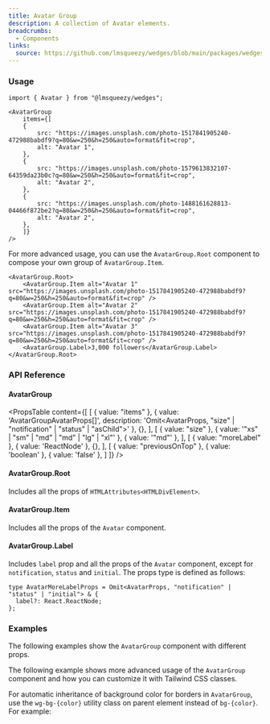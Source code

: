 ```yaml
---
title: Avatar Group
description: A collection of Avatar elements.
breadcrumbs:
  - Components
links:
  source: https://github.com/lmsqueezy/wedges/blob/main/packages/wedges/src/components/AvatarGroup/AvatarGroup.tsx
---
```


<PreviewComponent name="avatar-group/preview" />

### Usage

```tsx
import { Avatar } from "@lmsqueezy/wedges";
```
    
```tsx showLineNumbers
<AvatarGroup
    items={[
    {
        src: "https://images.unsplash.com/photo-1517841905240-472988babdf9?q=80&w=250&h=250&auto=format&fit=crop",
        alt: "Avatar 1",
    },
    {
        src: "https://images.unsplash.com/photo-1579613832107-64359da23b0c?q=80&w=250&h=250&auto=format&fit=crop",
        alt: "Avatar 2",
    },
    {
        src: "https://images.unsplash.com/photo-1488161628813-04466f872be2?q=80&w=250&h=250&auto=format&fit=crop",
        alt: "Avatar 2",
    },
    ]}
/>
```

For more advanced usage, you can use the `AvatarGroup.Root` component to compose your own group of `AvatarGroup.Item`.

```tsx
<AvatarGroup.Root>
    <AvatarGroup.Item alt="Avatar 1" src="https://images.unsplash.com/photo-1517841905240-472988babdf9?q=80&w=250&h=250&auto=format&fit=crop" />
    <AvatarGroup.Item alt="Avatar 2" src="https://images.unsplash.com/photo-1517841905240-472988babdf9?q=80&w=250&h=250&auto=format&fit=crop" />
    <AvatarGroup.Item alt="Avatar 3" src="https://images.unsplash.com/photo-1517841905240-472988babdf9?q=80&w=250&h=250&auto=format&fit=crop" />
    <AvatarGroup.Label>3,000 followers</AvatarGroup.Label>
</AvatarGroup.Root>
```

### API Reference

#### AvatarGroup

<PropsTable
  content={[
    [
        { value: "items" },
        { value: 'AvatarGroupAvatarProps[]', description: 'Omit<AvatarProps, "size" | "notification" | "status" | "asChild">' },
        {},
    ],
    [
        { value: "size" },
        { value: '"xs" | "sm" | "md" | "md" | "lg" | "xl"' },
        { value: '"md"' },
    ],
    [
        { value: "moreLabel" },
        { value: 'ReactNode' },
        {},
    ],
    [
        { value: "previousOnTop" },
        { value: 'boolean' },
        { value: 'false' },
    ]
  ]}
/>

#### AvatarGroup.Root

Includes all the props of `HTMLAttributes<HTMLDivElement>`.

#### AvatarGroup.Item

Includes all the props of the `Avatar` component.

#### AvatarGroup.Label

Includes `label` prop and all the props of the `Avatar` component, except for `notification`, `status` and `initial`. The props type is defined as follows:

```tsx showLineNumbers
type AvatarMoreLabelProps = Omit<AvatarProps, "notification" | "status" | "initial"> & {
  label?: React.ReactNode;
};
```

### Examples

The following examples show the `AvatarGroup` component with different props.

<PreviewComponent name='avatar-group/example-1' />

The following example shows more advanced usage of the `AvatarGroup` component and how you can customize it with Tailwind CSS classes.

<PreviewComponent name='avatar-group/example-2' />

For automatic inheritance of background color for borders in `AvatarGroup`, use the `wg-bg-{color}` utility class on parent element instead of `bg-{color}`. For example:

<PreviewComponent name='avatar-group/example-3' />